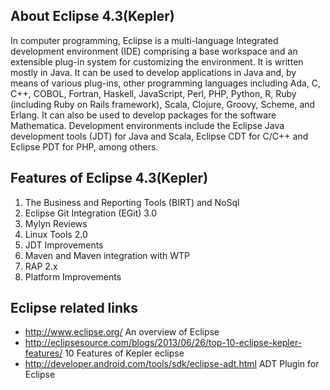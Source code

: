 ==About Eclipse 4.3(Kepler)==
In computer programming, Eclipse is a multi-language Integrated development environment (IDE) comprising a base workspace and an extensible plug-in system for customizing the environment. It is written mostly in Java. It can be used to develop applications in Java and, by means of various plug-ins, other programming languages including Ada, C, C++, COBOL, Fortran, Haskell, JavaScript, Perl, PHP, Python, R, Ruby (including Ruby on Rails framework), Scala, Clojure, Groovy, Scheme, and Erlang. It can also be used to develop packages for the software Mathematica. Development environments include the Eclipse Java development tools (JDT) for Java and Scala, Eclipse CDT for C/C++ and Eclipse PDT for PHP, among others.
{{images/eclipse.png}}
==Features of Eclipse 4.3(Kepler)==
# The Business and Reporting Tools (BIRT) and NoSql
# Eclipse Git Integration (EGit) 3.0
# Mylyn Reviews
# Linux Tools 2.0
# JDT Improvements
# Maven and Maven integration with WTP
# RAP 2.x
# Platform Improvements
==Eclipse related links==
* [[http://www.eclipse.org/]] An overview of Eclipse
* [[http://eclipsesource.com/blogs/2013/06/26/top-10-eclipse-kepler-features/]] 10 Features of Kepler eclipse
* [[http://developer.android.com/tools/sdk/eclipse-adt.html]] ADT Plugin for Eclipse



